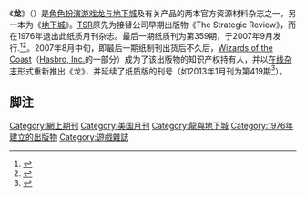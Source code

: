《'''龙'''》（{{lang|en|''Dragon''}}）是[[角色扮演游戏|角色扮演游戏]][[龙与地下城|龙与地下城]]及有关产品的两本官方资源材料杂志之一，另一本为《[[地下城杂志|地下城]]》。[[TSR_(公司)|TSR]]原先为接替公司早期出版物《The Strategic Review》，而在1976年退出此纸质月刊杂志。最后一期纸质刊为第359期，于2007年9月发行.<ref name="cease">{{cite web |url=http://www.wizards.com/default.asp?x=dnd/news/20070419a |title=Paizo Publishing to Cease Publication of DRAGON and DUNGEON |date=2007-04-19 |accessdate=2009-03-23 |archive-date=2021-01-25 |archive-url=https://web.archive.org/web/20210125151106/http://dnd.wizards.com/go/news/20070419a |dead-url=no }}</ref><ref>{{cite web |url=http://paizo.com/transition |title=Dragon and Dungeon Transition |date=2007-04-20 |accessdate=2009-03-23 |archive-date=2021-01-25 |archive-url=https://web.archive.org/web/20210125003231/https://paizo.com/transition |dead-url=no }}</ref>。2007年8月中旬，即最后一期纸制刊出货后不久后，[[Wizards_of_the_Coast|Wizards of the Coast]]（[[Hasbro,_Inc.|Hasbro, Inc.]]的一部分）成为了该出版物的知识产权持有人，并以[[在线杂志|在线杂志]]形式重新推出《龙》，并延续了纸质版的刊号（如2013年1月刊为第419期<ref>{{Cite web |url=http://www.wizards.com/dnd/Issues.aspx |title=''Dragon'' online issues index |access-date=2014-07-10 |archive-url=https://web.archive.org/web/20120229040121/http://www.wizards.com/dnd/Issues.aspx |archive-date=2012-02-29 |dead-url=yes }}</ref>）。

== 脚注 ==

<references />

[[Category:網上期刊|Category:網上期刊]]
[[Category:美国月刊|Category:美国月刊]]
[[Category:龍與地下城|Category:龍與地下城]]
[[Category:1976年建立的出版物|Category:1976年建立的出版物]]
[[Category:遊戲雜誌|Category:遊戲雜誌]]

{{Pub-stub}}
{{rpg-stub}}